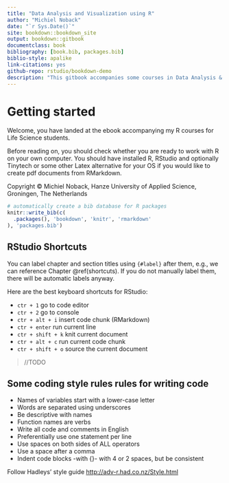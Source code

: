 ```yaml
--- 
title: "Data Analysis and Visualization using R"
author: "Michiel Noback"
date: "`r Sys.Date()`"
site: bookdown::bookdown_site
output: bookdown::gitbook
documentclass: book
bibliography: [book.bib, packages.bib]
biblio-style: apalike
link-citations: yes
github-repo: rstudio/bookdown-demo
description: "This gitbook accompanies some courses in Data Analysis & Visualization using R (DAVuR) of the Institute of Life Science and Technolog at the Hanze University of Applied Science (Groningen, The Netherlands."
---
```


# Getting started

Welcome, you have landed at the ebook accompanying my R courses for Life Science students.

Before reading on, you should check whether you are ready to work with R on your own computer.
You should have installed R, RStudio and optionally Tinytech or some other Latex alternative for your OS if you would like to create pdf documents from RMarkdown.

Copyright &copy; Michiel Noback, Hanze University of Applied Science, Groningen, The Netherlands


```r
# automatically create a bib database for R packages
knitr::write_bib(c(
  .packages(), 'bookdown', 'knitr', 'rmarkdown'
), 'packages.bib')
```


## RStudio Shortcuts {#shortcuts}

You can label chapter and section titles using `{#label}` after them, e.g., we can reference Chapter \@ref(shortcuts). If you do not manually label them, there will be automatic labels anyway.



Here are the best keyboard shortcuts for RStudio:  

- `ctr + 1` go to code editor
- `ctr + 2` go to console
- `ctr + alt + i` insert code chunk (RMarkdown)
- `ctr + enter` run current line
- `ctr + shift + k` knit current document
- `ctr + alt + c` run current code chunk
- `ctr + shift + o` source the current document

> //TODO




## Some coding style rules rules for writing code {#coding_style}


- Names of variables start with a lower-case letter
- Words are separated using underscores
- Be descriptive with names
- Function names are verbs
- Write all code and comments in English
- Preferentially use one statement per line
- Use spaces on both sides of ALL operators
- Use a space after a comma
- Indent code blocks -with {}- with 4 or 2 spaces, but be consistent

Follow Hadleys' style guide [http://adv-r.had.co.nz/Style.html](http://adv-r.had.co.nz/Style.html)



